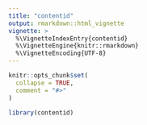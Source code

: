 ```yaml
---
title: "contentid"
output: rmarkdown::html_vignette
vignette: >
  %\VignetteIndexEntry{contentid}
  %\VignetteEngine{knitr::rmarkdown}
  %\VignetteEncoding{UTF-8}
---
```


```r
knitr::opts_chunk$set(
  collapse = TRUE,
  comment = "#>"
)
```

```r
library(contentid)
```
